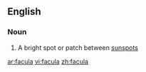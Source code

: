 ==English==

===Noun===
{{wikipedia}}
{{en-noun|faculae}}

#{{astronomy}} A bright spot or patch between [[sunspot]]s

[[ar:facula]]
[[vi:facula]]
[[zh:facula]]